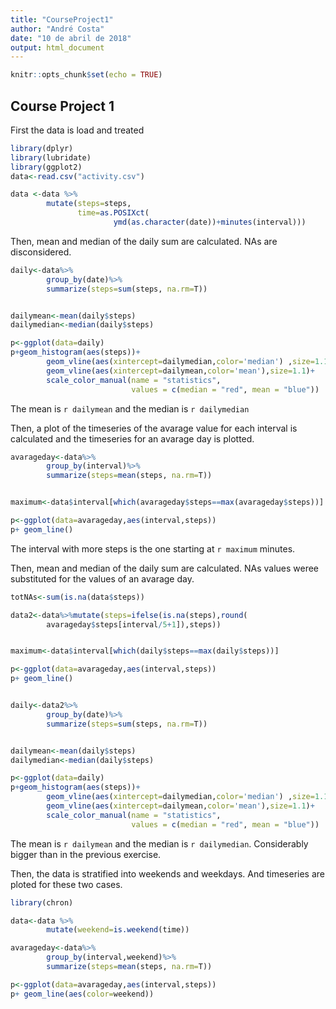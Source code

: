 ```yaml
---
title: "CourseProject1"
author: "André Costa"
date: "10 de abril de 2018"
output: html_document
---
```


```r
knitr::opts_chunk$set(echo = TRUE)
```

## Course Project 1

First the data is load and treated

```r
library(dplyr)
library(lubridate)
library(ggplot2)
data<-read.csv("activity.csv")

data <-data %>%
        mutate(steps=steps,
               time=as.POSIXct(
                       ymd(as.character(date))+minutes(interval)))

```

Then, mean and median of the daily sum are calculated. NAs are disconsidered.

```r

daily<-data%>%
        group_by(date)%>%
        summarize(steps=sum(steps, na.rm=T))


dailymean<-mean(daily$steps)
dailymedian<-median(daily$steps)

p<-ggplot(data=daily)
p+geom_histogram(aes(steps))+
        geom_vline(aes(xintercept=dailymedian,color='median') ,size=1.1) +
        geom_vline(aes(xintercept=dailymean,color='mean'),size=1.1)+
        scale_color_manual(name = "statistics",
                           values = c(median = "red", mean = "blue"))

```

The mean is `r dailymean` and the median is `r dailymedian` 

Then, a plot of the timeseries of the avarage value for each interval is calculated
and the timeseries for an avarage day is plotted.


```r

avarageday<-data%>%
        group_by(interval)%>%
        summarize(steps=mean(steps, na.rm=T))


maximum<-data$interval[which(avarageday$steps==max(avarageday$steps))]

p<-ggplot(data=avarageday,aes(interval,steps))
p+ geom_line() 


```

The interval with more steps is the one starting at `r maximum` minutes.

Then, mean and median of the daily sum are calculated. NAs values weree substituted 
for the values of an avarage day.

```r
totNAs<-sum(is.na(data$steps))

data2<-data%>%mutate(steps=ifelse(is.na(steps),round(
        avarageday$steps[interval/5+1]),steps))


maximum<-data$interval[which(daily$steps==max(daily$steps))]

p<-ggplot(data=avarageday,aes(interval,steps))
p+ geom_line() 


daily<-data2%>%
        group_by(date)%>%
        summarize(steps=sum(steps, na.rm=T))


dailymean<-mean(daily$steps)
dailymedian<-median(daily$steps)

p<-ggplot(data=daily)
p+geom_histogram(aes(steps))+
        geom_vline(aes(xintercept=dailymedian,color='median') ,size=1.1) +
        geom_vline(aes(xintercept=dailymean,color='mean'),size=1.1)+
        scale_color_manual(name = "statistics",
                           values = c(median = "red", mean = "blue"))

```

The mean is `r dailymean` and the median is `r dailymedian`. Considerably bigger than in
the previous exercise.

Then, the data is stratified into weekends and weekdays. And timeseries are ploted for these 
two cases.

```r
library(chron)

data<-data %>%
        mutate(weekend=is.weekend(time))

avarageday<-data%>%
        group_by(interval,weekend)%>%
        summarize(steps=mean(steps, na.rm=T))

p<-ggplot(data=avarageday,aes(interval,steps))
p+ geom_line(aes(color=weekend))

```
